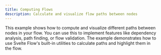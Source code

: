 ```yaml
---
title: Computing Flows
description: Calculate and visualize flow paths between nodes
---
```


This example shows how to compute and visualize different paths between nodes in your flow. You can use this to implement features like dependency analysis, path finding, or flow validation. The example demonstrates how to use Svelte Flow's built-in utilities to calculate paths and highlight them in the flow.

<RemoteCodeViewer route="examples/interaction/computing-flows" framework="svelte" />
